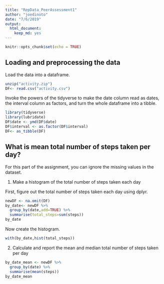 ```yaml
---
title: "RepData_PeerAssessment1"
author: "joedinoto"
date: "7/6/2019"
output: 
  html_document: 
    keep_md: yes
---
```


```r
knitr::opts_chunk$set(echo = TRUE)
```

## Loading and preprocessing the data

Load the data into a dataframe.
```r
unzip("activity.zip")
DF<- read.csv("activity.csv")
```
Invoke the powers of the tidyverse to make the date column read as dates, the interval column as factors, and turn the whole dataframe into a tibble.
```r
library(tidyverse)
library(lubridate)
DF$date <- ymd(DF$date)
DF$interval <- as.factor(DF$interval)
DF<- as_tibble(DF)
```


## What is mean total number of steps taken per day?

For this part of the assignment, you can ignore the missing values in the dataset.

 1. Make a histogram of the total number of steps taken each day
 
First, figure out the total number of steps taken each day using dplyr. 
```r
newDF <- na.omit(DF)
by_date<- newDF %>%
  group_by(date,add=TRUE) %>%
  summarise(total_steps=sum(steps))
by_date
```

Now create the histogram.
```r
with(by_date,hist(total_steps))
```

 2. Calculate and report the mean and median total number of steps taken per day
```r
by_date_mean <- newDF %>%
  group_by(date) %>%
  summarise(mean(steps))
by_date_mean
```